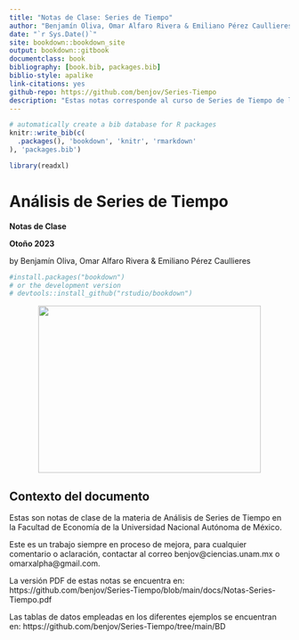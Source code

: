 ```yaml
--- 
title: "Notas de Clase: Series de Tiempo"
author: "Benjamín Oliva, Omar Alfaro Rivera & Emiliano Pérez Caullieres"
date: "`r Sys.Date()`"
site: bookdown::bookdown_site
output: bookdown::gitbook
documentclass: book
bibliography: [book.bib, packages.bib]
biblio-style: apalike
link-citations: yes
github-repo: https://github.com/benjov/Series-Tiempo
description: "Estas notas corresponde al curso de Series de Tiempo de la Facultad de Economía de la UNAM. Este es un trabajo siempre en proceso de mejora, para cualquier comentario o aclaración, contactar al correo benjov@ciencias.unam.mx o omarxalpha@gmail.com"
---
```


```r
# automatically create a bib database for R packages
knitr::write_bib(c(
  .packages(), 'bookdown', 'knitr', 'rmarkdown'
), 'packages.bib')

library(readxl)

```

# Análisis de Series de Tiempo {-}

**Notas de Clase**

__Otoño 2023__

by Benjamín Oliva, Omar Alfaro Rivera & Emiliano Pérez Caullieres


```r
#install.packages("bookdown")
# or the development version
# devtools::install_github("rstudio/bookdown")
```


![](Portada.png){ width="400" height="300" style="display: block; margin: 0 auto" }

## Contexto del documento {-}

Estas son notas de clase de la materia de Análisis de Series de Tiempo en la Facultad de Economía de la Universidad Nacional Autónoma de México.

Este es un trabajo siempre en proceso de mejora, para cualquier comentario o aclaración, contactar al correo benjov@ciencias.unam.mx o omarxalpha@gmail.com.

La versión PDF de estas notas se encuentra en: https://github.com/benjov/Series-Tiempo/blob/main/docs/Notas-Series-Tiempo.pdf

Las tablas de datos empleadas en los diferentes ejemplos se encuentran en: https://github.com/benjov/Series-Tiempo/tree/main/BD


